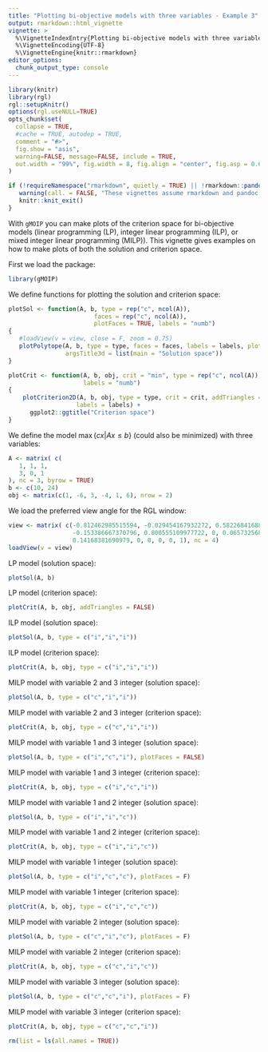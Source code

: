 ```yaml
---
title: "Plotting bi-objective models with three variables - Example 3"
output: rmarkdown::html_vignette
vignette: >
  %\VignetteIndexEntry{Plotting bi-objective models with three variables - Example 3}
  %\VignetteEncoding{UTF-8}
  %\VignetteEngine{knitr::rmarkdown}
editor_options: 
  chunk_output_type: console
---
```


```r
library(knitr)
library(rgl)
rgl::setupKnitr()
options(rgl.useNULL=TRUE)
opts_chunk$set(
  collapse = TRUE,
  #cache = TRUE, autodep = TRUE, 
  comment = "#>",
  fig.show = "asis", 
  warning=FALSE, message=FALSE, include = TRUE, 
  out.width = "99%", fig.width = 8, fig.align = "center", fig.asp = 0.62
)

if (!requireNamespace("rmarkdown", quietly = TRUE) || !rmarkdown::pandoc_available("1.14")) {
   warning(call. = FALSE, "These vignettes assume rmarkdown and pandoc version 1.14 (or higher). These were not found. Older versions will not work.")
   knitr::knit_exit()
}
```

With `gMOIP` you can make plots of the criterion space for bi-objective models (linear
programming (LP), integer linear programming (ILP), or mixed integer linear programming (MILP)).
This vignette gives examples on how to make plots of both the solution and criterion space.

First we load the package:

```r
library(gMOIP)
```

We define functions for plotting the solution and criterion space:

```r
plotSol <- function(A, b, type = rep("c", ncol(A)),
                        faces = rep("c", ncol(A)),
                        plotFaces = TRUE, labels = "numb")
{
   #loadView(v = view, close = F, zoom = 0.75)
   plotPolytope(A, b, type = type, faces = faces, labels = labels, plotFaces = plotFaces, 
                argsTitle3d = list(main = "Solution space"))
}

plotCrit <- function(A, b, obj, crit = "min", type = rep("c", ncol(A)), addTriangles = TRUE, 
                     labels = "numb") 
{
    plotCriterion2D(A, b, obj, type = type, crit = crit, addTriangles = addTriangles, 
                   labels = labels) + 
      ggplot2::ggtitle("Criterion space")
}
```

We define the model  $\max \{cx | Ax \leq b\}$ (could also be minimized) with three variables:

```r
A <- matrix( c(
   1, 1, 1,
   3, 0, 1
), nc = 3, byrow = TRUE)
b <- c(10, 24)
obj <- matrix(c(1, -6, 3, -4, 1, 6), nrow = 2)
```

We load the preferred view angle for the RGL window:

```r
view <- matrix( c(-0.812462985515594, -0.029454167932272, 0.582268416881561, 0, 0.579295456409454,
                  -0.153386667370796, 0.800555109977722, 0, 0.0657325685024261, 0.987727105617523,
                  0.14168381690979, 0, 0, 0, 0, 1), nc = 4)
loadView(v = view)
```

LP model (solution space):

```r
plotSol(A, b)
```

LP model (criterion space):

```r
plotCrit(A, b, obj, addTriangles = FALSE) 
```

ILP model (solution space):

```r
plotSol(A, b, type = c("i","i","i"))
```

ILP model (criterion space):

```r
plotCrit(A, b, obj, type = c("i","i","i"))
```

MILP model with variable 2 and 3 integer (solution space):

```r
plotSol(A, b, type = c("c","i","i"))
```

MILP model with variable 2 and 3 integer (criterion space):

```r
plotCrit(A, b, obj, type = c("c","i","i"))
```

MILP model with variable 1 and 3 integer (solution space):

```r
plotSol(A, b, type = c("i","c","i"), plotFaces = FALSE)
```

MILP model with variable 1 and 3 integer (criterion space):

```r
plotCrit(A, b, obj, type = c("i","c","i"))
```

MILP model with variable 1 and 2 integer (solution space):

```r
plotSol(A, b, type = c("i","i","c"))
```

MILP model with variable 1 and 2 integer (criterion space):

```r
plotCrit(A, b, obj, type = c("i","i","c"))
```

MILP model with variable 1 integer (solution space):

```r
plotSol(A, b, type = c("i","c","c"), plotFaces = F)
```

MILP model with variable 1 integer (criterion space):

```r
plotCrit(A, b, obj, type = c("i","c","c"))
```

MILP model with variable 2 integer (solution space):

```r
plotSol(A, b, type = c("c","i","c"), plotFaces = F)
```

MILP model with variable 2 integer (criterion space):

```r
plotCrit(A, b, obj, type = c("c","i","c"))
```

MILP model with variable 3 integer (solution space):

```r
plotSol(A, b, type = c("c","c","i"), plotFaces = F)
```

MILP model with variable 3 integer (criterion space):

```r
plotCrit(A, b, obj, type = c("c","c","i"))
```

```r
rm(list = ls(all.names = TRUE))
```